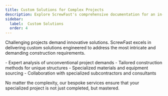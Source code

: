 ```yaml
---
title: Custom Solutions for Complex Projects
description: Explore ScrewFast's comprehensive documentation for an in-depth look at our premium tools and construction services. 
sidebar:
  label:  Custom Solutions
  order: 4
---
```


Challenging projects demand innovative solutions. ScrewFast excels in delivering custom solutions engineered to address the most intricate and demanding construction requirements.

<Card title="Our custom services provide:" icon="puzzle">
  - Expert analysis of unconventional project demands
  - Tailored construction methods for unique structures
  - Specialized materials and equipment sourcing
  - Collaboration with specialized subcontractors and consultants
</Card>

No matter the complexity, our bespoke services ensure that your specialized project is not just completed, but mastered.